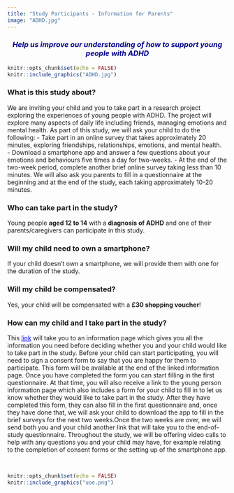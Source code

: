 ```yaml
---
title: "Study Participants - Information for Parents"
image: "ADHD.jpg" 
---
```

<h3 style="text-align: center;"><span style="color:darkblue">*Help us improve our understanding of how to support young people with ADHD*</span></h3> 

```r
knitr::opts_chunk$set(echo = FALSE)
knitr::include_graphics("ADHD.jpg")
``` 

### What is this study about?
We are inviting your child and you to take part in a research project exploring the experiences of young people with ADHD. The project will explore many aspects of daily life including friends, managing emotions and mental health. As part of this study, we will ask your child to do the following:
- Take part in an online survey that takes approximately 20 minutes, exploring friendships, relationships, emotions, and mental health.  
- Download a smartphone app and answer a few questions about your emotions and behaviours five times a day for two-weeks.
- At the end of the two-week period, complete another brief online survey taking less than 10 minutes. 
We will also ask you parents to fill in a questionnaire at the beginning and at the end of the study, each taking approximately 10-20 minutes.

### Who can take part in the study?
Young people **aged 12 to 14** with a **diagnosis of ADHD** and one of their parents/caregivers can participate in this study.

### Will my child need to own a smartphone?
If your child doesn't own a smartphone, we will provide them with one for the duration of the study.

### Will my child be compensated?
Yes, your child will be compensated with a **£30 shopping voucher**!

### How can my child and I take part in the study?

This <a href="https://edinburgh.eu.qualtrics.com/jfe/form/SV_agdkr7R72tsPHcq" style="color: blue;">link</a> will take you to an information page which gives you all the information you need before deciding whether you and your child would like to take part in the study. Before your child can start participating, you will need to sign a consent form to say that you are happy for them to participate. This form will be available at the end of the linked information page. Once you have completed the form you can start filling in the first questionnaire. At that time, you will also receive a link to the young person information page which also includes a form for your child to fill in to let us know whether they would like to take part in the study. After they have completed this form, they can also fill in the first questionnaire and, once they have done that, we will ask your child to download the app to fill in the brief surveys for the next two weeks.Once the two weeks are over, we will send both you and your child another link that will take you to the end-of-study questionnaire. Throughout the study, we will be offering video calls to help with any questions you and your child may have, for example relating to the completion of consent forms or the setting up of the smartphone app. 

&nbsp;<br>

```r
knitr::opts_chunk$set(echo = FALSE)
knitr::include_graphics("uoe.png")
``` 
